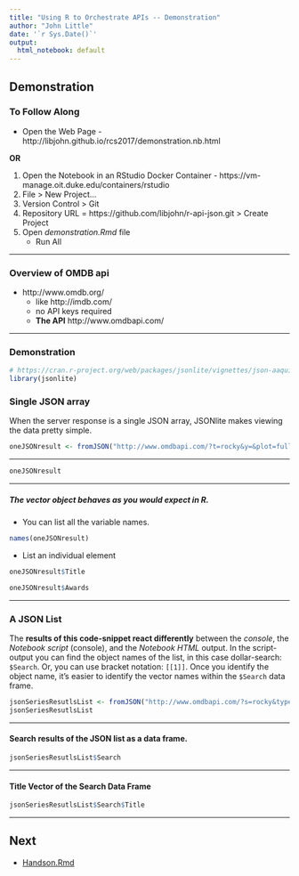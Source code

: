 ```yaml
---
title: "Using R to Orchestrate APIs -- Demonstration"
author: "John Little"
date: '`r Sys.Date()`'
output:
  html_notebook: default
---
```


## Demonstration

### To Follow Along

- Open the Web Page - http://libjohn.github.io/rcs2017/demonstration.nb.html

**OR**

1. Open the Notebook in an RStudio Docker Container - https://vm-manage.oit.duke.edu/containers/rstudio 
2. File > New Project...
3. Version Control > Git 
4. Repository URL = https://github.com/libjohn/r-api-json.git > Create Project 
5. Open *demonstration.Rmd* file
    + Run All

--- 

### Overview of OMDB api 

- http://www.omdb.org/
    - like http://imdb.com/
    - no API keys required
    - **The API** http://www.omdbapi.com/

--- 

### Demonstration

```r
# https://cran.r-project.org/web/packages/jsonlite/vignettes/json-aaquickstart.html
library(jsonlite)
```


### Single JSON array
When the server response is a single JSON array, JSONlite makes viewing the data pretty simple.
```r
oneJSONresult <- fromJSON("http://www.omdbapi.com/?t=rocky&y=&plot=full&r=json")
```

---

```r
oneJSONresult
```


--- 

##### The vector object behaves as you would expect in R.  

- You can list all the variable names.

```r
names(oneJSONresult)
```

- List an individual element

```r
oneJSONresult$Title
```

```r
oneJSONresult$Awards
```


---

### A JSON List
The **results of this code-snippet react differently** between the *console*, the *Notebook script* (console), and the *Notebook HTML* output.  In the script-output you can find the object names of the list, in this case dollar-search: `$Search`.  Or, you can use bracket notation: `[[1]]`.  Once you identify the object name, it's easier to identify the vector names within the `$Search` data frame.
```r
jsonSeriesResutlsList <- fromJSON("http://www.omdbapi.com/?s=rocky&type=series&r=json&page=1")
jsonSeriesResutlsList

```

---  

#### Search results of the JSON list as a data frame.
```r
jsonSeriesResutlsList$Search
```

--- 

#### Title Vector of the Search Data Frame 
```r
jsonSeriesResutlsList$Search$Title
```

---

## Next

- [Handson.Rmd](http://libjohn.github.io/rcs2017/handson.nb.html)
